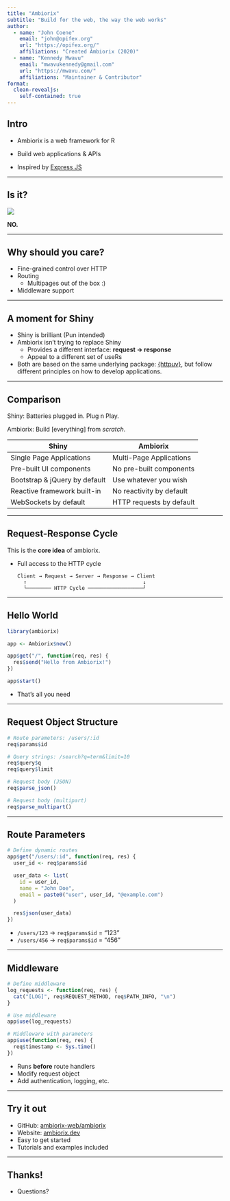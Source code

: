 ```yaml
---
title: "Ambiorix"
subtitle: "Build for the web, the way the web works"
author:
  - name: "John Coene"
    email: "john@opifex.org"
    url: "https://opifex.org/"
    affiliations: "Created Ambiorix (2020)"
  - name: "Kennedy Mwavu"
    email: "mwavukennedy@gmail.com"
    url: "https://mwavu.com/"
    affiliations: "Maintainer & Contributor"
format:
  clean-revealjs:
    self-contained: true
---
```


## Intro

- Ambiorix is a web framework for R

- Build web applications & APIs

- Inspired by [Express JS](https://expressjs.com/)

---

## Is it?

![](./is-this-shiny-2.0.jpg)

**NO.**

---

## Why should you care?

- Fine-grained control over HTTP
- Routing
  - Multipages out of the box :)
- Middleware support

---

## A moment for Shiny

- Shiny is brilliant (Pun intended)
- Ambiorix isn’t trying to replace Shiny
  - Provides a different interface: **request → response**
  - Appeal to a different set of useRs

- Both are based on the same underlying package: [{httpuv}](https://github.com/rstudio/httpuv),
but follow different principles on how to develop applications.

---

## Comparison

Shiny: Batteries plugged in. Plug n Play.

Ambiorix: Build [everything] from *scratch*.

| Shiny | Ambiorix |
|-------|----------|
| Single Page Applications | Multi-Page Applications |
| Pre-built UI components | No pre-built components |
| Bootstrap & jQuery by default | Use whatever you wish |
| Reactive framework built-in | No reactivity by default |
| WebSockets by default | HTTP requests by default |

---

## Request-Response Cycle

This is the **core idea** of ambiorix.

- Full access to the HTTP cycle

  ```
  Client → Request → Server → Response → Client
    ↑                                      ↓
    └──────── HTTP Cycle ──────────────────┘
  ```

---

## Hello World

```r
library(ambiorix)

app <- Ambiorix$new()

app$get("/", function(req, res) {
  res$send("Hello from Ambiorix!")
})

app$start()
```

- That’s all you need

---

## Request Object Structure

```r
# Route parameters: /users/:id
req$params$id

# Query strings: /search?q=term&limit=10
req$query$q
req$query$limit

# Request body (JSON)
req$parse_json()

# Request body (multipart)
req$parse_multipart()
```

---

## Route Parameters

```r
# Define dynamic routes
app$get("/users/:id", function(req, res) {
  user_id <- req$params$id

  user_data <- list(
    id = user_id,
    name = "John Doe",
    email = paste0("user", user_id, "@example.com")
  )

  res$json(user_data)
})
```

- `/users/123` → `req$params$id` = "123"
- `/users/456` → `req$params$id` = "456"

---

## Middleware

```r
# Define middleware
log_requests <- function(req, res) {
  cat("[LOG]", req$REQUEST_METHOD, req$PATH_INFO, "\n")
}

# Use middleware
app$use(log_requests)

# Middleware with parameters
app$use(function(req, res) {
  req$timestamp <- Sys.time()
})
```

- Runs **before** route handlers
- Modify request object
- Add authentication, logging, etc.

---

## Try it out

- GitHub: [ambiorix-web/ambiorix](https://github.com/ambiorix-web/ambiorix)
- Website: [ambiorix.dev](https://ambiorix.dev)
- Easy to get started
- Tutorials and examples included

---

## Thanks!

- Questions?
